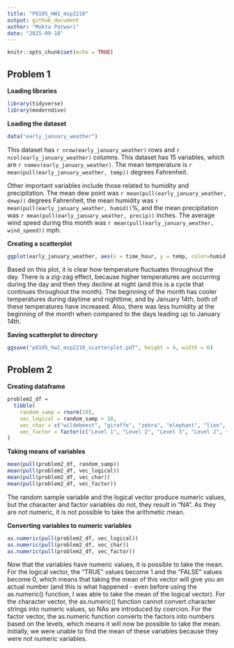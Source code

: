 ```yaml
---
title: "P8105_HW1_msp2210"
output: github_document
author: "Mukta Patwari"
date: "2025-09-18"
---
```


```r
knitr::opts_chunk$set(echo = TRUE)
```

## Problem 1

**Loading libraries**

```r
library(tidyverse)
library(moderndive)
```

**Loading the dataset**

```r
data("early_january_weather")
```

This dataset has `r nrow(early_january_weather)` rows and `r ncol(early_january_weather)` columns. This dataset has 15 variables, which are `r names(early_january_weather)`. The mean temperature is `r mean(pull(early_january_weather, temp))` degrees Fahrenheit.

Other important variables include those related to humidity and precipitation. The mean dew point was `r mean(pull(early_january_weather, dewp))` degrees Fahrenheit, the mean humidity was `r mean(pull(early_january_weather, humid))`%, and the mean precipitation was `r mean(pull(early_january_weather, precip))` inches. The average wind speed during this month was `r mean(pull(early_january_weather, wind_speed))` mph.

**Creating a scatterplot**

```r
ggplot(early_january_weather, aes(x = time_hour, y = temp, color=humid)) + geom_point()
```

Based on this plot, it is clear how temperature fluctuates throughout the day. There is a  zig-zag effect, because higher temperatures are occurring during the day and then they decline at night (and this is a cycle that continues throughout the month). The beginning of the month has cooler temperatures during daytime and nighttime, and by January 14th, both of these temperatures have increased. Also, there was less humidity at the beginning of the month when compared to the days leading up to January 14th.

**Saving scatterplot to directory**

```r
ggsave("p8105_hw1_msp2210_scatterplot.pdf", height = 4, width = 6)
```

## Problem 2

**Creating dataframe**

```r
problem2_df =
  tibble(
    random_samp = rnorm(10),
    vec_logical = random_samp > 10,
    vec_char = c("wildebeest", "giraffe", "zebra", "elephant", "lion", "hippo", "warthog", "rhino", "ostrich", "flamingo"),
    vec_factor = factor(c("Level 1", "Level 2", "Level 3", "Level 2", "Level 3", "Level 3", "Level 2", "Level 1", "Level 2", "Level 3"))
)
```

**Taking means of variables**

```r
mean(pull(problem2_df, random_samp))
mean(pull(problem2_df, vec_logical))
mean(pull(problem2_df, vec_char))
mean(pull(problem2_df, vec_factor))
```

The random sample variable and the logical vector produce numeric values, but the character and factor variables do not, they result in "NA". As they are not numeric, it is not possible to take the arithmetic mean.

**Converting variables to numeric variables**

```r
as.numeric(pull(problem2_df, vec_logical))
as.numeric(pull(problem2_df, vec_char))
as.numeric(pull(problem2_df, vec_factor))
```

Now that the variables have numeric values, it is possible to take the mean. For the logical vector, the "TRUE" values become 1 and the "FALSE" values become 0, which means that taking the mean of this vector will give you an actual number (and this is what happened - even before using the as.numeric() function, I was able to take the mean of the logical vector). For the character vector, the as.numeric() function cannot convert character strings into numeric values, so NAs are introduced by coercion. For the factor vector, the as.numeric function converts the factors into numbers based on the levels, which means it will now be possible to take the mean. Initially, we were unable to find the mean of these variables because they were not numeric variables.